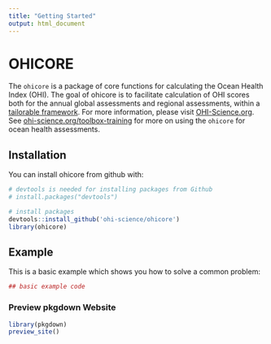 ```yaml
---
title: "Getting Started"
output: html_document
---
```



# OHICORE

The `ohicore` is a package of core functions for calculating the Ocean Health Index (OHI). The goal of ohicore is to facilitate calculation of OHI scores both for the annual global assessments and regional assessments, within a [tailorable framework](https://peerj.com/articles/1503/). For more information, please visit [OHI-Science.org](http://ohi-science.org). See [ohi-science.org/toolbox-training](http://ohi-science.org/toolbox-training) for more on using the `ohicore` for ocean health assessments.


## Installation

You can install ohicore from github with:

```r
# devtools is needed for installing packages from Github
# install.packages("devtools")

# install packages
devtools::install_github('ohi-science/ohicore')
library(ohicore)
```

## Example

This is a basic example which shows you how to solve a common problem:

```r
## basic example code
```

### Preview pkgdown Website

```r
library(pkgdown)
preview_site()
```